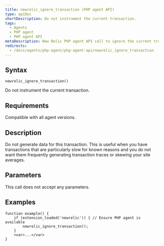 ```yaml
---
title: newrelic_ignore_transaction (PHP agent API)
type: apiDoc
shortDescription: Do not instrument the current transaction.
tags:
  - Agents
  - PHP agent
  - PHP agent API
metaDescription: New Relic PHP agent API call to ignore the current transaction entirely.
redirects:
  - /docs/agents/php-agent/php-agent-api/newrelic_ignore_transaction
---
```


## Syntax

```
newrelic_ignore_transaction()
```

Do not instrument the current transaction.

## Requirements

Compatible with all agent versions.

## Description

Do not generate data for this transaction. This is useful when you have transactions that are particularly slow for known reasons and you do not want them frequently generating transaction traces or skewing your site averages.

## Parameters

This call does not accept any parameters.

## Examples

```
function example() {
    if (extension_loaded('newrelic')) { // Ensure PHP agent is available
        newrelic_ignore_transaction();
    }
    <var>...</var>
}
```